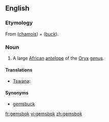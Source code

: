 ==English==
{{wikipedia}}

===Etymology===
From {{etyl|nl|en}} {{term|gems|lang=nl}} ([[chamois]]) + {{term|bok|lang=nl}} ([[buck]]).

===Noun===
{{en-noun}}

# A large [[African]] [[antelope]] of the [[Oryx]] [[genus]].

====Translations====
* [[Tswana]]: {{t-|tn|kukama|xs=Tswana}}

====Synonyms====
* [[gemsbuck]]

[[fr:gemsbok]]
[[vi:gemsbok]]
[[zh:gemsbok]]